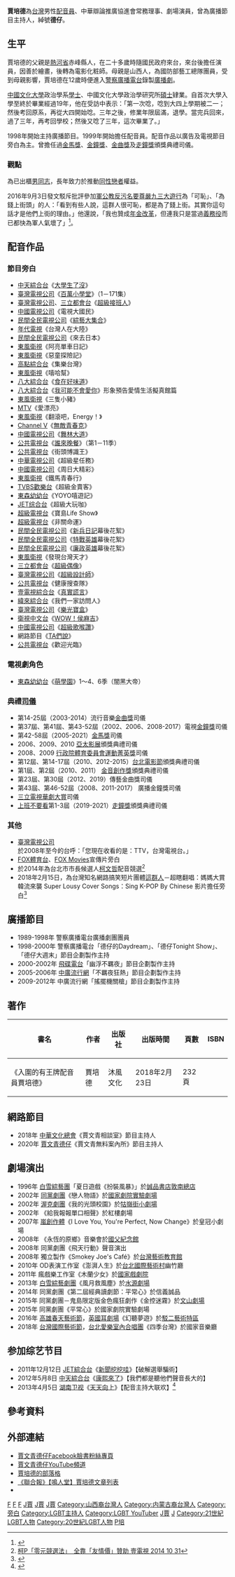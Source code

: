 {{配音員
|姓名= 賈培德
|圖像=
|尺寸= 
|說明= 
|英文名= Francis
|綽號=  德仔
|國籍= {{ROC}}
|生年= 1977
|生月= 9
|生日= 24
|出生地= {{TWN}}
|血型= 
|配演語言= [[國語|國語]]、[[閩南語|閩南語]]、[[英語|英語]]
|教育程度=
[[中國文化大學|中國文化大學]]政治學系<br>[[中國文化大學|中國文化大學]]政治學研究所碩士肄業
|所屬= 
|活躍年代= 1999年－
|出道作= 
|代表作= 
|其他= 
|網站= [https://www.facebook.com/dzchia.tw/ 賈文青德仔]
| module                    ={{Infobox YouTube personality
|embed = yes
| header-color       = 
| honorific_prefix   = 
| name               = 
| honorific_suffix   = 
| logo               =
| logo_size          =
| logo_alt           =
| logo caption       =
| image              =  
| image_size         =
| alt                = 
| caption            = 
| birth_name         = 
| birth_date         = 
| death_date         = 
| death_place        = 
| origin             = 
| nationality        = 
| education          = 
| height             = 
| residence          = 
| post               = 
| occupation         = YouTuber
| religion           = 
| partner            = 
| spouse             = 
| signature          = 
| signature_size     = 
| signature_alt      = 
| website            = 
| pseudonym          =
| channel_url = UCBqQvqnvh5pzYM0V8zemsxQ
| channel_display_name = 賈文青德仔
| channel_name       = 
| channels           = 
| creator            = 賈培德
| years_active       = 2019至今
| genre              = 訪談影片、直播
| subscribers        = 4.72萬
| subscriber_date    = 2022年5月28日
| views              = 2,381,173次
| view_date          = 2022年5月28日
| network            = 
| associated_acts    = 
| catchphrase(s)     = 
| silver_button      = 
| silver_year        = 
| gold_button        = 
| gold_year          = 
| diamond_button     = 
| diamond_year       = 
| ruby_button        = 
| ruby_year          = 
| module             = 
| stats_update       = 
| extra_information  = 
}}
}}

'''賈培德'''{{BD|1977年|9月24日|catIdx=L}}為[[台灣|台灣]]男性[[配音員|配音員]]、中華辯論推廣協進會常務理事、劇場演員，曾為廣播節目主持人，綽號'''德仔'''。

== 生平 ==
賈培德的父親是[[熱河省_(中華民國)|熱河省]]赤峰縣人，在二十多歲時隨國民政府來台，來台後擔任演員，因善於繪畫，後轉為電影化粧師。母親是山西人，為國防部藝工總隊團員，受到母親影響，賈培德在12歲時便進入[[警察廣播電台|警察廣播電台]]錄製[[廣播劇|廣播劇]]。

[[中國文化大學|中國文化大學]]政治學系[[學士|學士]]、中國文化大學政治學研究所[[碩士|碩士]]肄業。自首次大學入學至終於畢業經過19年，他在受訪中表示：「第一次唸，唸到大四上學期被二一；然後考回原系，再從大四開始唸。三年之後，修業年限屆滿，退學。當完兵回來，過了三年，再考回學校；然後又唸了三年，這次畢業了。」

1998年開始主持廣播節目。1999年開始擔任配音員。配音作品以廣告及電視節目旁白為主。曾擔任過[[金馬獎|金馬獎]]、[[金鐘獎|金鐘獎]]、[[金曲獎|金曲獎]]及[[走鐘獎|走鐘獎]]頒獎典禮司儀。

=== 觀點 ===
為已出櫃[[男同性戀|男同志]]，長年致力於推動[[同性戀者|同性戀者]]權益。

2016年9月3日發文駁斥批評參加[[軍公教反污名要尊嚴九三大遊行|軍公教反污名要尊嚴九三大遊行]]為「可恥」、「為錢上街頭」的人：「看到有些人說，這群人很可恥，都是為了錢上街。其實你這句話才是他們上街的理由。」他還說，「我也贊成[[年金改革|年金改革]]，但連我只是當過[[義務役|義務役]]而已都快為軍人氣壞了」<ref>{{cite news|title=軍公教為錢上街頭？「他」一句話回擊被讚爆|url=http://www.chinatimes.com/realtimenews/20160903004638-260404|publisher=[[中時電子報|中時電子報]]即時新聞|date=2016-09-03|author=吳玫穎|accessdate=2016-09-09|archive-date=2020-07-31|archive-url=https://web.archive.org/web/20200731172633/https://www.chinatimes.com/realtimenews/20160903004638-260404|dead-url=no}}</ref>。

== 配音作品 ==
=== 節目旁白 ===
{{Div col|colwidth=30em}}
*[[中天綜合台|中天綜合台]]《[[大學生了沒|大學生了沒]]》
*[[臺灣電視公司|臺灣電視公司]]《[[百萬小學堂|百萬小學堂]]》（1－171集）
*[[臺灣電視公司|臺灣電視公司]]、[[三立都會台|三立都會台]]《[[超級接班人|超級接班人]]》
*[[中國電視公司|中國電視公司]]《電視大國民》
*[[民間全民電視公司|民間全民電視公司]]《[[綜藝大集合|綜藝大集合]]》
*[[年代電視|年代電視]]《台灣人在大陸》
*[[民間全民電視公司|民間全民電視公司]]《來去日本》
*[[東風衛視|東風衛視]]《阿亮單車日記》
*[[東風衛視|東風衛視]]《惡童探險記》
*[[高點綜合台|高點綜合台]]《集樂台灣》
*[[東風衛視|東風衛視]]《嘻哈幫》
*[[八大綜合台|八大綜合台]]《[[食在好味道|食在好味道]]》
*[[八大綜合台|八大綜合台]]《[[我可能不會愛你|我可能不會愛你]]》形象預告愛情生活擬真館篇
*[[東風衛視|東風衛視]]《三隻小豬》
*[[MTV|MTV]]《愛漂亮》
*[[東風衛視|東風衛視]]《翻滾吧，Energy！》
*[[Channel_V|Channel V]]《[[無敵青春克|無敵青春克]]》
*[[中國電視公司|中國電視公司]]《[[舞林大道|舞林大道]]》
*[[公共電視台|公共電視台]]《[[誰來晚餐|誰來晚餐]]》（第1－11季）
*[[公共電視台|公共電視台]]《街頭博識王》
*[[中華電視公司|中華電視公司]]《超級星任務》
*[[中國電視公司|中國電視公司]]《周日大精彩》
*[[東風衛視|東風衛視]]《鐵馬青春行》
*[[TVBS歡樂台|TVBS歡樂台]]《超級金賣客》
*[[東森幼幼台|東森幼幼台]]《YOYO嘻遊記》
*[[JET综合台|JET综合台]]《超級大玩咖》
*[[超級電視台|超級電視台]]《寶島Life Show》
*[[東森超視|超級電視台]]《非關命運》
*[[民間全民電視公司|民間全民電視公司]]《[[新兵日記|新兵日記]]幕後花絮》
*[[民間全民電視公司|民間全民電視公司]]《[[特戰英雄|特戰英雄]]幕後花絮》
*[[民間全民電視公司|民間全民電視公司]]《[[廉政英雄|廉政英雄]]幕後花絮》
*[[東風衛視|東風衛視]]《發現台灣天才》
*[[三立都會台|三立都會台]]《[[超級偶像|超級偶像]]》
*[[臺灣電視公司|臺灣電視公司]]《[[超級設計師|超級設計師]]》
*[[公共電視台|公共電視台]]《健康搜查隊》
*[[壹電視綜合台|壹電視綜合台]]《[[真實謊言_(遊戲節目)|真實謊言]]》
*[[緯來綜合台|緯來綜合台]]《我們一家訪問人》
*[[臺灣電視公司|臺灣電視公司]]《[[樂光寶盒|樂光寶盒]]》
*[[衛視中文台|衛視中文台]]《[[WOW！侯麻吉|WOW！侯麻吉]]》
*[[中國電視公司|中國電視公司]]《[[超級歌喉讚|超級歌喉讚]]》
*網路節目《[[TA們說|TA們說]]》
*[[公共電視台|公共電視台]]《歡迎光臨》
{{div col end}}

=== 電視劇角色 ===
*[[東森幼幼台|東森幼幼台]]《[[萌學園|萌學園]]》1～4、6季（闇黑大帝）

=== 典禮[[司儀|司儀]] ===
{{Div col|colwidth=30em}}
*第14-25屆（2003-2014）流行音樂[[金曲獎|金曲獎]]司儀
*第37屆、第41屆、第43-52屆（2002、2006、2008-2017）電視[[金鐘獎|金鐘獎]]司儀
*第42-58屆（2005-2021）[[金馬獎|金馬獎]]司儀
*2006、2009、2010 [[亞太影展|亞太影展]]頒獎典禮司儀
*2008、2009 [[行政院體育委員會|行政院體育委員會]][[運動菁英獎|運動菁英獎]]司儀
*第12屆、第14-17屆（2010、2012-2015）[[台北電影節|台北電影節]]頒獎典禮司儀
*第1屆、第2屆（2010、2011） [[金音創作獎|金音創作獎]]頒獎典禮司儀
*第23屆、第30屆（2012、2019）傳藝金曲獎司儀
*第43屆、第46-52屆（2008、2011-2017） 廣播金鐘獎司儀
*[[三立電視|三立電視]][[華劇大賞|華劇大賞]]司儀
*[[上班不要看|上班不要看]]第1-3屆（2019-2021）[[走鐘獎|走鐘獎]]頒獎典禮司儀
{{div col end}}

=== 其他 ===
* [[臺灣電視公司|臺灣電視公司]]於2008年至今的台呼：「您現在收看的是：TTV，台灣電視台。」
*[[FOX體育台|FOX體育台]]、[[FOX_Movies|FOX Movies]]宣傳片旁白
*於2014年為台北市市長候選人[[柯文哲|柯文哲]]配音競選<ref>[http://www.nexttv.com.tw/news/realtime/politics/11174373/ 柯P「零元競選法」　全靠「友情價」贊助 壹電視 2014 10 31]</ref>
*2018年2月15日，為台灣知名網路搞笑短片團體[[這群人|這群人]]－超瞎翻唱：媽媽大賞 韓流來襲 Super Lousy Cover Songs：Sing K-POP By Chinese 影片擔任旁白<ref>{{Cite web |url=https://www.youtube.com/watch?v=CLUUQVomsBk |title=存档副本 |access-date=2018年2月16日 |archive-date=2020年7月31日 |archive-url=https://web.archive.org/web/20200731172659/https://www.youtube.com/watch?v=CLUUQVomsBk |dead-url=no }}</ref>

== 廣播節目 ==
{{Div col|colwidth=30em}}
*1989-1998年  警察廣播電台廣播劇團團員
*1998-2000年  警察廣播電台「德仔的Daydream」、「德仔Tonight Show」、「德仔大週末」節目企劃製作主持
*2000-2002年  [[飛碟電台|飛碟電台]]「幽浮不羈夜」節目企劃製作主持
*2005-2006年  [[中廣流行網|中廣流行網]]「不羈夜狂熱」節目企劃製作主持
*2009-2012年  中廣流行網「搖擺機關槍」節目企劃製作主持
{{div col end}}
==著作==
{|class="wikitable"
! 書名
! 作者
! 出版社
! 出版時間
! 頁數
! ISBN
|-
| 《入圍的有王牌配音員賈培德》
| 賈培德
| 沐風文化
| 2018年2月23日
| 232頁
| {{ISBN|9789869595209}}
|}

== 網路節目 ==
{{Div col|colwidth=30em}}
*2018年 [[中華文化總會|中華文化總會]]《賈文青相談室》節目主持人
*2020年 [[賈文青德仔|賈文青德仔]]《賈文青無料案內所》節目主持人
{{div col end}}

== 劇場演出 ==
{{Div col|colwidth=30em}}
*1996年  [[白雪綜藝團|白雪綜藝團]]「夏日遊戲《扮裝風暴》」於[[誠品書店|誠品書店]][[敦南總店|敦南總店]]
*2002年  [[同黨劇團|同黨劇團]]《戀人物語》於[[國家劇院實驗劇場|國家劇院實驗劇場]]
*2002年  [[渥克劇團|渥克劇團]]《我的光頭校園》於[[牯嶺街小劇場|牯嶺街小劇場]]
*2002年  《給我報報單口相聲》於紅樓劇場
*2007年  [[嵐創作體|嵐創作體]]《I Love You, You're Perfect, Now Change》於皇冠小劇場
*2008年  《永恆的原鄉》音樂會於[[國父紀念館|國父紀念館]]
*2008年  同黨劇團《飛天行動》聲音演出
*2008年  獨立製作《Smokey Joe's Café》於[[台灣藝術教育館|台灣藝術教育館]]
*2010年  OD表演工作室《澎湃人生》於[[台北國際藝術村|台北國際藝術村]]幽竹廳
*2011年  瘋戲樂工作室《木蘭少女》於[[國家戲劇院|國家戲劇院]]
*2013年  [[白雪綜藝劇團|白雪綜藝劇團]]《風月救風塵》於[[水源劇場|水源劇場]]
*2014年  同黨劇團《第二屆經典讀劇節：平常心》於信義誠品
*2015年  同黨劇團－鬼島限定版金色瘋狂劇作《金控迷霧》於[[文山劇場|文山劇場]]
*2015年  同黨劇團《平常心》於國家劇院實驗劇場
*2016年  [[高雄春天藝術節|高雄春天藝術節]]，[[英國耳劇場|英國耳劇場]]《幻聽夢遊》於[[駁二藝術特區|駁二藝術特區]]
*2018年  [[台灣國際藝術節|台灣國際藝術節]]，[[台北愛樂室內合唱團|台北愛樂室內合唱團]]《四季台灣》於國家音樂廳
{{div col end}}

==参加综艺节目==
*2011年12月12日  [[JET綜合台|JET綜合台]]《[[新聞挖挖哇|新聞挖挖哇]]》【破解選舉騙術】
*2012年5月8日  [[中天綜合台|中天綜合台]]《[[康熙來了|康熙來了]]》【我們都是聽他們聲音長大的】
*2013年4月5日  [[湖南卫视|湖南卫视]]《[[天天向上|天天向上]]》【配音主持大联欢】<ref>{{cite web|title=《天天向上》之配音主持大联欢|url=http://www.iqiyi.com/zongyi/20130405/10ba04524d050b87.html|publisher=爱奇艺|accessdate=2013-04-05|deadurl=yes|archiveurl=https://web.archive.org/web/20130408020159/http://www.iqiyi.com/zongyi/20130405/10ba04524d050b87.html|archivedate=2013-04-08}}</ref>

== 參考資料 ==
{{Reflist}}

==外部連結==
* [https://www.facebook.com/dzchia.tw/ 賈文青德仔Facebook臉書粉絲專頁]
* [https://www.youtube.com/channel/UCBqQvqnvh5pzYM0V8zemsxQ 賈文青德仔YouTube頻道] {{Wayback|url=https://www.youtube.com/channel/UCBqQvqnvh5pzYM0V8zemsxQ |date=20200731172701 }}
* [http://dzchiatw.blogspot.tw/ 賈培德的部落格] {{Wayback|url=http://dzchiatw.blogspot.tw/ |date=20180320063200 }}
* [http://opinion.udn.com/author/articles/229?story_banner229 《聯合報》【鳴人堂】賈培德文章列表] {{Wayback|url=http://opinion.udn.com/author/articles/229?story_banner229 |date=20160305014457 }}
* {{Sinaweibo|3168837662|賈培德_德仔}}
{{DEFAULTSORT:Jia賈}}
{{Portal bar|臺灣|文化|網際網路|人物}}
[[Category:臺灣男性YouTuber|F]]
[[Category:臺灣男性作家|F]]
[[Category:台灣YouTube頻道|F]]
[[Category:台灣男性配音員|J賈]]
[[Category:台灣男同性戀者|J賈]]
[[Category:台灣廣播主持人|J賈]]
[[Category:山西裔台灣人|Category:山西裔台灣人]]
[[Category:内蒙古裔台灣人|Category:内蒙古裔台灣人]]
[[Category:旁白|Category:旁白]]
[[Category:LGBT主持人|Category:LGBT主持人]]
[[Category:LGBT_YouTuber|Category:LGBT YouTuber]]
[[Category:中國文化大學校友|J賈]]
[[Category:臺北市立內湖高級中學校友|J]]
[[Category:21世紀LGBT人物|Category:21世紀LGBT人物]]
[[Category:20世紀LGBT人物|Category:20世紀LGBT人物]]
[[Category:賈姓|P培]]